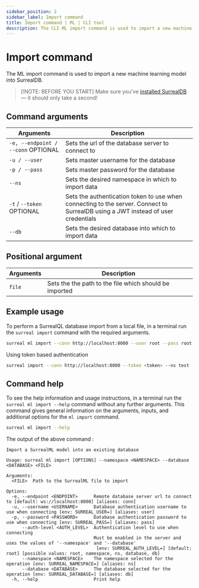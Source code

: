 ```yaml
---
sidebar_position: 2
sidebar_label: Import command
title: Import command | ML | CLI tool
description: The CLI ML import command is used to import a new machine learning model into SurrealDB.
---
```



# Import command

The ML import command is used to import a new machine learning model into SurrealDB.


> [!NOTE: BEFORE YOU START]
> Make sure you’ve [installed SurrealDB](/docs/surrealdb/installation) — it should only take a second!

## Command arguments

<table>
    <thead>
        <tr>
            <th colspan="2">Arguments</th>
            <th>Description</th>
        </tr>
    </thead>  
    <tbody>
        <tr>
            <td colspan="2">
                <code>-e, --endpoint / --conn</code>
                <l className='grey'>OPTIONAL</l>
            </td>
            <td>
            Sets the url of the database server to connect to
            </td>
        </tr>
        <tr>
            <td colspan="2">
                <code>-u / --user</code>
                <Label label="required" />
            </td>
            <td>
                Sets master username for the database
            </td>
        </tr>
        <tr>
            <td colspan="2">
                <code>-p / --pass</code>
                <Label label="required" />
            </td>
            <td>
                Sets master password for the database
            </td>
        </tr>
        <tr>
            <td colspan="2">
                <code>--ns</code>
                <Label label="required" />
            </td>
            <td>
                Sets the desired namespace in which to import data
            </td>
        </tr>
        <tr>
            <td colspan="2">
                <code>-t</code> / <code>--token</code>
                <l className='grey'>OPTIONAL</l>
            </td>
            <td>
                Sets the authentication token to use when connecting to the server. Connect to SurrealDB using a JWT instead of user credentials
            </td>
        </tr>
        <tr>
            <td colspan="2">
                <code>--db</code>
                <Label label="required" />
            </td>
            <td>
                Sets the desired database into which to import data
            </td>
        </tr>
    </tbody>
</table>

## Positional argument

<table>
    <thead>
        <tr>
            <th colspan="2">Arguments</th>
            <th>Description</th>
        </tr>
    </thead>  
    <tbody>
        <tr>
            <td colspan="2">
                <code>file</code>
                <Label label="required" />
            </td>
            <td>
            Sets the the path to the file which should be imported
            </td>
        </tr>
    </tbody>
</table>

## Example usage
To perform a SurrealQL database import from a local file, in a terminal run the `surreal import` command with the required arguments.

```bash
surreal ml import --conn http://localhost:8000 --user root --pass root --ns test --db test my-surrealml-model.surml
```

Using token based authentication

```bash 
surreal import --conn http://localhost:8000 --token <token> --ns test --db test my-surrealml-model.surml
```


## Command help
To see the help information and usage instructions, in a terminal run the `surreal ml import --help` command without any further arguments. This command gives general information on the arguments, inputs, and additional options for the `ml import` command.

```bash
surreal ml import --help
```

The output of the above command :


```
Import a SurrealML model into an existing database

Usage: surreal ml import [OPTIONS] --namespace <NAMESPACE> --database <DATABASE> <FILE>

Arguments:
  <FILE>  Path to the SurrealML file to import

Options:
  -e, --endpoint <ENDPOINT>      Remote database server url to connect to [default: ws://localhost:8000] [aliases: conn]
  -u, --username <USERNAME>      Database authentication username to use when connecting [env: SURREAL_USER=] [aliases: user]
  -p, --password <PASSWORD>      Database authentication password to use when connecting [env: SURREAL_PASS=] [aliases: pass]
      --auth-level <AUTH_LEVEL>  Authentication level to use when connecting
                                 Must be enabled in the server and uses the values of '--namespace' and '--database'
                                  [env: SURREAL_AUTH_LEVEL=] [default: root] [possible values: root, namespace, ns, database, db]
      --namespace <NAMESPACE>    The namespace selected for the operation [env: SURREAL_NAMESPACE=] [aliases: ns]
      --database <DATABASE>      The database selected for the operation [env: SURREAL_DATABASE=] [aliases: db]
  -h, --help                     Print help
```

<br />
